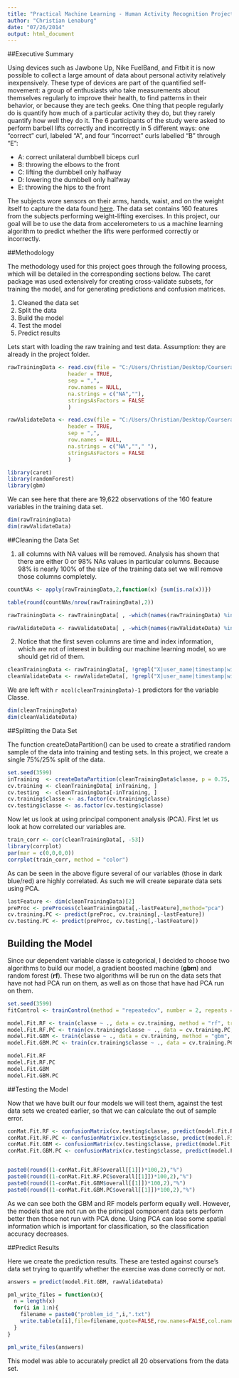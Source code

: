 ```yaml
---
title: "Practical Machine Learning - Human Activity Recognition Project"
author: "Christian Lenaburg"
date: "07/26/2014"
output: html_document
---
```


##Executive Summary

Using devices such as Jawbone Up, Nike FuelBand, and Fitbit it is now possible to collect a large amount of data about personal activity relatively inexpensively. These type of devices are part of the quantified self-movement: a group of enthusiasts who take measurements about themselves regularly to improve their health, to find patterns in their behavior, or because they are tech geeks. One thing that people regularly do is quantify how much of a particular activity they do, but they rarely quantify how well they do it.  The 6 participants of the study were asked to perform barbell lifts correctly and incorrectly in 5 different ways: one "correct" curl, labeled "A", and four "incorrect" curls labelled "B" through "E":

- A: correct unilateral dumbbell biceps curl
- B: throwing the elbows to the front
- C: lifting the dumbbell only halfway
- D: lowering the dumbbell only halfway
- E: throwing the hips to the front

The subjects wore sensors on their arms, hands, waist, and on the weight itself to capture the data found [here](http://groupware.les.inf.puc-rio.br/har). The data set contains 160 features from the subjects performing weight-lifting exercises. In this project, our goal will be to use the data from accelerometers to us a machine learning algorithm to predict whether the lifts were performed correctly or incorrectly.

##Methodology

The methodology used for this project goes through the following process, which will be detailed in the corresponding sections below. The caret package was used extensively for creating cross-validate subsets, for training the model, and for generating predictions and confusion matrices.

1.	Cleaned the data set
2.  Split the data
3.	Build the model
4.	Test the model
5.	Predict results

Lets start with loading the raw training and test data. Assumption: they are already in the project folder. 
```r
rawTrainingData <- read.csv(file = "C:/Users/Christian/Desktop/Coursera/datasciencecoursera/PML/pml-training.csv", 
                   header = TRUE,
                   sep = ",",
                   row.names = NULL,
                   na.strings = c("NA",""),
                   stringsAsFactors = FALSE
                   ) 

rawValidateData <- read.csv(file = "C:/Users/Christian/Desktop/Coursera/datasciencecoursera/PML/pml-testing.csv", 
                   header = TRUE,
                   sep = ",",
                   row.names = NULL,
                   na.strings = c("NA",""," "),
                   stringsAsFactors = FALSE
                   ) 
```

```r
library(caret)
library(randomForest)
library(gbm)
```

We can see here that there are 19,622 observations of the 160 feature variables in the training data set.

```r
dim(rawTrainingData)
dim(rawValidateData)
```


##Cleaning the Data Set

1. all columns with NA values will be removed. Analysis has shown that there are either 0 or 98% NAs values in particular columns. Because 98% is nearly 100% of the size of the training data set we will remove those columns completely.

```r

countNAs <- apply(rawTrainingData,2,function(x) {sum(is.na(x))}) 

table(round(countNAs/nrow(rawTrainingData),2))

rawTrainingData <- rawTrainingData[ , -which(names(rawTrainingData) %in% names(countNAs)[countNAs>0])]

rawValidateData <- rawValidateData[ , -which(names(rawValidateData) %in% names(countNAs)[countNAs>0])]

```

2. Notice that the first seven columns are time and index information, which are not of interest in building our machine learning model, so we should get rid of them.

```r
cleanTrainingData <- rawTrainingData[, !grepl("X|user_name|timestamp|window", colnames(rawTrainingData))]
cleanValidateData <- rawValidateData[, !grepl("X|user_name|timestamp|window", colnames(rawValidateData))]
```

We are left with  `r ncol(cleanTrainingData)-1` predictors for the variable Classe.

```r
dim(cleanTrainingData)
dim(cleanValidateData)
```

##Splitting the Data Set

The function createDataPartition() can be used to create a stratified random sample of the data into training and testing sets. In this project, we create a single 75%/25% split of the data.
```r
set.seed(3599)
inTraining  <- createDataPartition(cleanTrainingData$classe, p = 0.75, list = FALSE)
cv.training <- cleanTrainingData[ inTraining, ]
cv.testing  <- cleanTrainingData[-inTraining, ]
cv.training$classe <- as.factor(cv.training$classe)
cv.testing$classe <- as.factor(cv.testing$classe)
```

Now let us look at using principal component analysis (PCA).  First let us look at how correlated our variables are.

```r
train_corr <- cor(cleanTrainingData[, -53])
library(corrplot)
par(mar = c(0,0,0,0))
corrplot(train_corr, method = "color")
```

As can be seen in the above figure several of our variables (those in dark blue/red) are highly correlated.  As such we will create separate data sets using PCA.

```r
lastFeature <- dim(cleanTrainingData)[2]
preProc <- preProcess(cleanTrainingData[,-lastFeature],method="pca")
cv.training.PC <- predict(preProc, cv.training[,-lastFeature])
cv.testing.PC <- predict(preProc, cv.testing[,-lastFeature])
```

## Building the Model

Since our dependent variable classe is categorical, I decided to choose two algorithms to build our model, a gradient boosted machine (**gbm**) and random forest (**rf**).  These two algorithms will be run on the data sets that have not had PCA run on them, as well as on those that have had PCA run on them.

```r
set.seed(3599)
fitControl <- trainControl(method = "repeatedcv", number = 2, repeats = 2)

model.Fit.RF <- train(classe ~ ., data = cv.training, method = "rf", trControl = fitControl)
model.Fit.RF.PC <- train(cv.training$classe ~ ., data = cv.training.PC, method = "rf", trControl = fitControl)
model.Fit.GBM <- train(classe ~ ., data = cv.training, method = "gbm", trControl = fitControl)
model.Fit.GBM.PC <- train(cv.training$classe ~ ., data = cv.training.PC, method = "gbm", trControl = fitControl)
```

```r
model.Fit.RF
model.Fit.RF.PC
model.Fit.GBM
model.Fit.GBM.PC

```

##Testing the Model

Now that we have built our four models we will test them, against the test data sets we created earlier, so that we can calculate the out of sample error.

```r
conMat.Fit.RF <- confusionMatrix(cv.testing$classe, predict(model.Fit.RF, cv.testing))
conMat.Fit.RF.PC <- confusionMatrix(cv.testing$classe, predict(model.Fit.RF.PC, cv.testing.PC))
conMat.Fit.GBM <- confusionMatrix(cv.testing$classe, predict(model.Fit.RF, cv.testing))
conMat.Fit.GBM.PC <- confusionMatrix(cv.testing$classe, predict(model.Fit.RF.PC, cv.testing.PC))


paste0(round((1-conMat.Fit.RF$overall[[1]])*100,2),"%")
paste0(round((1-conMat.Fit.RF.PC$overall[[1]])*100,2),"%")
paste0(round((1-conMat.Fit.GBM$overall[[1]])*100,2),"%")
paste0(round((1-conMat.Fit.GBM.PC$overall[[1]])*100,2),"%")

```

As we can see both the GBM and RF models perform equally well.  However, the models that are not run on the principal component data sets perform better then those not run with PCA done.  Using PCA can lose some spatial information which is important for classification, so the classification accuracy decreases.  

##Predict Results

Here we create the prediction results.  These are tested against course's data set trying to quantify whether the exercise was done correctly or not.

```r
answers = predict(model.Fit.GBM, rawValidateData)

pml_write_files = function(x){
  n = length(x)
  for(i in 1:n){
    filename = paste0("problem_id_",i,".txt")
    write.table(x[i],file=filename,quote=FALSE,row.names=FALSE,col.names=FALSE)
  }
}

pml_write_files(answers)
```

This model was able to accurately predict all 20 observations from the data set.

